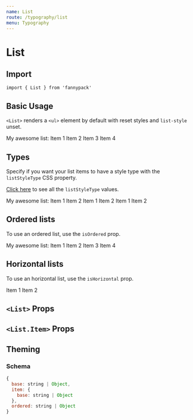 ```yaml
---
name: List
route: /typography/list
menu: Typography
---
```



# List

## Import

`import { List } from 'fannypack'`

## Basic Usage

`<List>` renders a `<ul>` element by default with reset styles and `list-style` unset.

<Playground>
  <Paragraph>My awesome list:</Paragraph>
  <List>
    <List.Item>Item 1</List.Item>
    <List.Item>Item 2</List.Item>
    <List.Item>Item 3</List.Item>
    <List.Item>Item 4</List.Item>
  </List>
</Playground>

## Types

Specify if you want your list items to have a style type with the `listStyleType` CSS property.

[Click here](https://developer.mozilla.org/en-US/docs/Web/CSS/list-style-type) to see all the `listStyleType` values.

<Playground>
  <Paragraph>My awesome list:</Paragraph>
  <List listStyleType="disc" listStylePosition="inside">
    <List.Item>Item 1</List.Item>
    <List.Item>Item 2</List.Item>
  </List>
  <List listStyleType="circle" listStylePosition="inside">
    <List.Item>Item 1</List.Item>
    <List.Item listStyleType="georgian">Item 2</List.Item>
    <List listStyleType="circle">
      <List.Item>Item 1</List.Item>
      <List.Item>Item 2</List.Item>
    </List>
  </List>
</Playground>

## Ordered lists

To use an ordered list, use the `isOrdered` prop.

<Playground>
  <Paragraph>My awesome list:</Paragraph>
  <List isOrdered listStylePosition="inside">
    <List.Item>Item 1</List.Item>
    <List.Item>Item 2</List.Item>
    <List isOrdered>
      <List.Item>Item 3</List.Item>
      <List isOrdered>
        <List.Item>Item 4</List.Item>
      </List>
    </List>
  </List>
</Playground>

## Horizontal lists

To use an horizontal list, use the `isHorizontal` prop.

<Playground>
  <List isHorizontal>
    <List.Item>Item 1</List.Item>
    <List.Item>Item 2</List.Item>
  </List>
</Playground>


## `<List>` Props

<PropsTable component={List} />

## `<List.Item>` Props

<PropsTable component={ListItem} />

## Theming

### Schema

```jsx
{
  base: string | Object,
  item: {
    base: string | Object
  },
  ordered: string | Object
}
```
